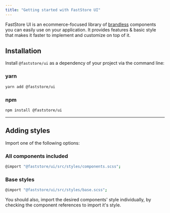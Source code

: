 ```yaml
---
title: "Getting started with FastStore UI"
---
```



FastStore UI is an ecommerce-focused library of [brandless](https://developers.vtex.com/docs/guides/faststore/using-themes-overview#brandless-and-the-theming-structure) components you can easily use on your application.
It provides features & basic style that makes it faster to implement and customize on top of it.

## Installation

Install `@faststore/ui` as a dependency of your project via the command line:

### yarn

```sh
yarn add @faststore/ui
```

### npm

```sh
npm install @faststore/ui
```

---

## Adding styles

Import one of the following options:

### All components included

```sh
@import "@faststore/ui/src/styles/components.scss";
```

### Base styles 

```sh
@import "@faststore/ui/src/styles/base.scss";
```
You should also, import the desired components' style individually, by checking the component references to import it's style.
